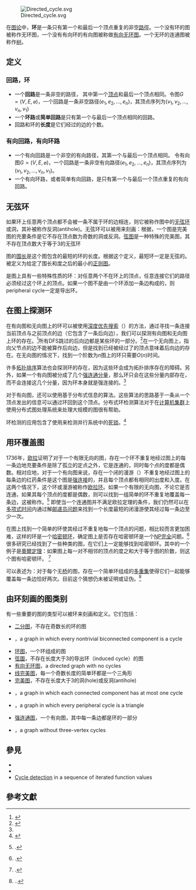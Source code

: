 {{translating|[[:en:Cycle_(graph_theory)|:en:Cycle (graph theory)]]|tpercent=96|time=2020-10-04}}
[[File:Directed_cycle.svg|thumb]]

在[[图论|图论]]中，'''环'''是一条只有第一个和最后一个顶点重复的非空[[道路_(图论)|路徑]]。一个没有环的图被称作无环图，一个没有有向环的有向图被称做[[有向无环图|有向无环图]]。一个无环的连通图被称作[[树_(图论)|树]]。

== 定义 ==
=== 回路，环 ===
* 一个'''回路'''是一条非空的路径， 其中第一个[[顶点_(图论)|顶点]]和最后一个顶点相同。令图<math>G = (V, E, \varnothing)</math>，一个回路是一条非空路径<math>(e_1, e_2, \ldots, e_n)</math>，其顶点序列为<math>(v_1, v_2, \ldots, v_n, v_1)</math>
*一个'''环路'''或'''简单回路'''是只有第一个与最后一个顶点相同的回路。
*回路和环的'''长度'''是它们经过的边的个数。

=== 有向回路，有向环路 ===

* 一个有向回路是一个非空的有向路径，其第一个与最后一个顶点相同。  令有向图<math>G=(V,E,\varnothing)</math>，一个回路是一条非空有向路径<math>(e_1, e_2, \ldots, e_n)</math>，其顶点序列为<math>(v_1, v_2, \ldots, v_n, v_1)</math>。
* 一个有向环路，或者简单有向回路，是只有第一个与最后一个顶点重复的有向回路。

==无弦环==
如果环上任意两个顶点都不会被一条不属于环的边相连，则它被称作图中的[[弦图|无弦环]]或洞，其补被称作反洞(antihole)。无弦环可以被用来刻画{{le|完美图|Perfect graph}}：根据{{le|强完美图定理|strong perfect graph theorem}}，一个图是完美图的充要条件是它不存在顶点数为奇数的洞或反洞。[[弦图|弦图]]是一种特殊的完美图，其不存在顶点数大于等于3的无弦环

图的[[圍長_(圖論)|围长]]是这个图包含的最短的环的长度。根据这个定义，最短环一定是无弦的。{{le|籠 (圖論)|Cage (graph theory)|笼}}被定义为给定了围长和度之后的最小的[[正则图|正则图]]。

{{le|Peripheral cycle}}是图上具有一些特殊性质的环：对任意两个不在环上的顶点，任意连接它们的路径必须经过这个环上的顶点。如果一个图不是由一个环添加一条边构成的，则peripheral cycle一定是导出环。

==在图上探测环==
在有向图和无向图上的环可以被使用[[深度优先搜索|深度优先搜索]]（{{lang|en|DFS}}）的方法，通过寻找一条连接当前顶点与之前顶点的边（它包含了一条后向边），我们可以探测有向图和无向图上环的存在。<ref>{{cite book |author={{le|Alan Tucker||Tucker, Alan}} |title=Applied Combinatorics |year=2006 |publisher=John Wiley & sons |location=Hoboken |isbn=978-0-471-73507-6 |edition=5th |page=49 |chapter=Chapter 2: Covering Circuits and Graph Colorings }}</ref>所有DFS跳过的后向边都是某些环的一部分。<ref name="sedgewick">{{citation |first=Robert |last=Sedgewick |authorlink=罗伯特·塞奇威克 |title=Algorithms |chapter=Graph algorithms |year=1983 |publisher=Addison–Wesley |isbn=0-201-06672-6 |url=https://archive.org/details/algorithms00sedg }}</ref>在一个无向图上，指向父节点的边不能被算作后向边，但是找到已经被经过了的顶点意味着后向边的存在。在无向图的情况下，找到一个阶数为<math>n</math>图上的环只需要''O''(''n'')时间。

许多[[拓扑排序|拓扑排序]]算法也会探测环的存在，因为这些环会成为拓扑排序存在的障碍。另外，如果一个有向图被分成了几个[[强连通分量|强连通分量]]，那么环只会在这些分量内部存在，而不会连接这几个分量，因为环本身就是强连接的。<ref name="sedgewick" />

对于有向图，还可以使用基于分布式信息的算法。这些算法的思路基于一条从一个顶点发出的信息可以通过环回到这个顶点。分布式环检测算法对于在[[计算机集群|计算机集群]]上使用分布式图处理系统来处理大规模的图很有帮助。

环检测的应用包含了使用{{le|wait-for graph}}来检测并行系统中的[[死锁|死锁]]。<ref>{{cite book |last=Silberschatz |first=Abraham |author2=Peter Galvin |author3=Greg Gagne |title=Operating System Concepts |url=https://archive.org/details/operatingsystemc0006silb |publisher=John Wiley & Sons, INC. |year=2003 |pages=[https://archive.org/details/operatingsystemc0006silb/page/260 260] |isbn=0-471-25060-0 }}</ref>

==用环覆盖图==
1736年，[[欧拉|欧拉]]证明了对于一个有限无向的图，存在一个环不重复地经过图上的每一条边地充要条件是除了孤立的定点之外，它是连通的，同时每个点的度都是偶数。相对应地，对于一个有向图来说，存在一个闭的漫游（{{lang|en|closed walk}}）不重复地经过图上的每条边的红药条件是这个图是[[强连通分量|强连接]]的，并且每个顶点都有相同的出度和入度。在这两个情况下，这个环或漫游被称作[[一笔画问题|欧拉环]]。如果一个有限的无向图，不论它是否连通，如果其每个顶点的度都是偶数，则可以找到一组简单的环不重复地覆盖每一条边，这被称作{{le|Veblen's theorem}}。<ref>{{Citation |last=Veblen |first=Oswald |authorlink=奧斯瓦爾德·維布倫 |title=An Application of Modular Equations in Analysis Situs |jstor=1967604 |series=Second Series | year=1912 |journal=[[數學年刊|數學年刊]] |volume=14 |issue=1 |pages=86–94 |doi=10.2307/1967604 }}.</ref> 即使当一个连通图并不满足欧拉定理的条件，我们仍然可以在[[多项式时间|多项式时间]]内通过解[[邮递员问题|邮递员问题]]来找到一个长度最短的闭漫游使其经过每一条边至少一次。

在图上找到一个简单的环使其经过不重复地每一个顶点的问题，相比较而言更加困难，这样的环是一个[[哈密顿环|哈密顿环]]，确定图上是否存在哈密顿环是一个[[NP完全|NP完全]]问题。<ref>{{citation |author=[[理查德·卡普|Richard M. Karp]] |chapter=Reducibility Among Combinatorial Problems |chapter-url=http://cgi.di.uoa.gr/~sgk/teaching/grad/handouts/karp.pdf |title=Complexity of Computer Computations |editor=R. E. Miller and J. W. Thatcher |publisher=New York: Plenum |pages=85–103 |year=1972 |accessdate=2020-10-04 |archive-date=2021-02-10 |archive-url=https://web.archive.org/web/20210210182452/http://cgi.di.uoa.gr/~sgk/teaching/grad/handouts/karp.pdf |dead-url=no }}.</ref> 很多研究已经找到了一些种类的图，在它们上一定能够找到哈密顿环。其中的一个例子是[[奧爾定理|奧爾定理]]：如果图上每一对不相邻的顶点的度之和大于等于图的阶数，则这个图有哈密顿环。 <ref>{{citation |first=Ø. |last=Ore |authorlink=奥斯丁·欧尔 |title=Note on Hamilton circuits |journal=[[美國數學月刊|美國數學月刊]] |volume=67 |year=1960 |page=55 |issue=1 |jstor=2308928 |doi=10.2307/2308928 }}.</ref>

{{le|cycle double cover conjecture}}可以表述为：对于每个无[[桥_(图论)|桥]]的图，存在一个简单环组成的[[多重集|多重集]]使得它们一起能够覆盖每一条边恰好两次。目前这个猜想仍未被证明或证伪。<ref>{{citation |last=Jaeger |first=F. |contribution=A survey of the cycle double cover conjecture |doi=10.1016/S0304-0208(08)72993-1 |pages=1–12 |series=North-Holland Mathematics Studies |title=Annals of Discrete Mathematics 27 – Cycles in Graphs |volume=27 |year=1985 }}..</ref>

==由环刻画的图类别 ==
有一些重要的图的类型可以被环来刻画和定义。它们包括：
* [[二分图|二分图]]，不存在奇数长的环的图
* {{le|仙人掌圖|Cactus graph}}，a graph in which every nontrivial biconnected component is a cycle
* [[环图|环图]]，一个环组成的图
* [[弦圖|弦圖]]，不存在长度大于3的导出环（induced cycle）的图
* [[有向无环图|有向无环图]]，a directed graph with no cycles
* [[线完美图|线完美图]]，每一个奇数长度的简单环都是一个三角形
* [[完美图定理|完美图]]，不存在长度大于3的洞(hole)或反洞(antihole)
* {{le|Pseudoforest}}，a graph in which each connected component has at most one cycle
* {{le|Strangulated graph}}，a graph in which every peripheral cycle is a triangle
* [[强连通分量|强连通图]]，一个有向图，其中每一条边都是环的一部分
* {{le|無三角形圖|Triangle-free graph}}，a graph without three-vertex cycles

==參見==
* {{le|环空间|Cycle space}}
* {{le|循環基底|Cycle basis}}
* [[Cycle_detection|Cycle detection]] in a sequence of iterated function values

==參考文獻==
{{reflist}}

{{图论}}